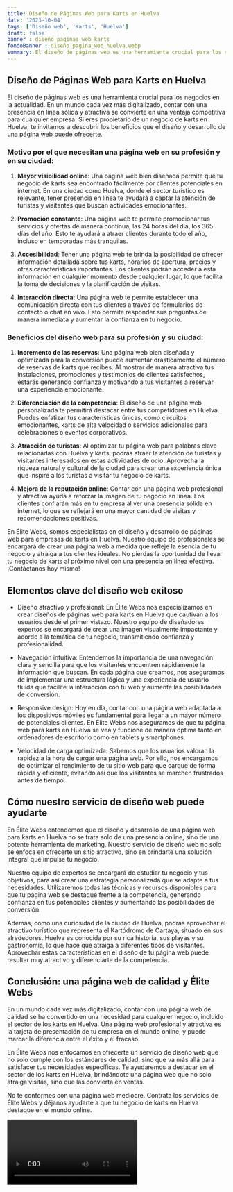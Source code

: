 ```yaml
---
title: Diseño de Páginas Web para Karts en Huelva
date: '2023-10-04'
tags: ['Diseño web', 'Karts', 'Huelva']
draft: false
banner : diseño_paginas_web_karts
fondoBanner : diseño_pagina_web_huelva.webp
summary: El diseño de páginas web es una herramienta crucial para los negocios en la actualidad. En un mundo cada vez más digitalizado, contar con una presencia en línea sólida y atractiva se convierte en una ventaja competitiva para cualquier empresa. Si eres propietario de un negocio de karts en Huelva, te invitamos a descubrir los beneficios que el diseño y desarrollo de una página web puede ofrecerte.
---
```


## Diseño de Páginas Web para Karts en Huelva

El diseño de páginas web es una herramienta crucial para los negocios en la actualidad. En un mundo cada vez más digitalizado, contar con una presencia en línea sólida y atractiva se convierte en una ventaja competitiva para cualquier empresa. Si eres propietario de un negocio de karts en Huelva, te invitamos a descubrir los beneficios que el diseño y desarrollo de una página web puede ofrecerte.

### Motivo por el que necesitan una página web en su profesión y en su ciudad:

1. **Mayor visibilidad online**: Una página web bien diseñada permite que tu negocio de karts sea encontrado fácilmente por clientes potenciales en internet. En una ciudad como Huelva, donde el sector turístico es relevante, tener presencia en línea te ayudará a captar la atención de turistas y visitantes que buscan actividades emocionantes.

2. **Promoción constante**: Una página web te permite promocionar tus servicios y ofertas de manera continua, las 24 horas del día, los 365 días del año. Esto te ayudará a atraer clientes durante todo el año, incluso en temporadas más tranquilas.

3. **Accesibilidad**: Tener una página web te brinda la posibilidad de ofrecer información detallada sobre tus karts, horarios de apertura, precios y otras características importantes. Los clientes podrán acceder a esta información en cualquier momento desde cualquier lugar, lo que facilita la toma de decisiones y la planificación de visitas.

4. **Interacción directa**: Una página web te permite establecer una comunicación directa con tus clientes a través de formularios de contacto o chat en vivo. Esto permite responder sus preguntas de manera inmediata y aumentar la confianza en tu negocio.

### Beneficios del diseño web para su profesión y su ciudad:

1. **Incremento de las reservas**: Una página web bien diseñada y optimizada para la conversión puede aumentar drásticamente el número de reservas de karts que recibes. Al mostrar de manera atractiva tus instalaciones, promociones y testimonios de clientes satisfechos, estarás generando confianza y motivando a tus visitantes a reservar una experiencia emocionante.

2. **Diferenciación de la competencia**: El diseño de una página web personalizada te permitirá destacar entre tus competidores en Huelva. Puedes enfatizar tus características únicas, como circuitos emocionantes, karts de alta velocidad o servicios adicionales para celebraciones o eventos corporativos.

3. **Atracción de turistas**: Al optimizar tu página web para palabras clave relacionadas con Huelva y karts, podrás atraer la atención de turistas y visitantes interesados en estas actividades de ocio. Aprovecha la riqueza natural y cultural de la ciudad para crear una experiencia única que inspire a los turistas a visitar tu negocio de karts.

4. **Mejora de la reputación online**: Contar con una página web profesional y atractiva ayuda a reforzar la imagen de tu negocio en línea. Los clientes confiarán más en tu empresa al ver una presencia sólida en internet, lo que se reflejará en una mayor cantidad de visitas y recomendaciones positivas.

En Élite Webs, somos especialistas en el diseño y desarrollo de páginas web para empresas de karts en Huelva. Nuestro equipo de profesionales se encargará de crear una página web a medida que refleje la esencia de tu negocio y atraiga a tus clientes ideales. No pierdas la oportunidad de llevar tu negocio de karts al próximo nivel con una presencia en línea efectiva. ¡Contáctanos hoy mismo!

<GifSeo />

<Cta />

## Elementos clave del diseño web exitoso

- Diseño atractivo y profesional: En Élite Webs nos especializamos en crear diseños de páginas web para karts en Huelva que cautivan a los usuarios desde el primer vistazo. Nuestro equipo de diseñadores expertos se encargará de crear una imagen visualmente impactante y acorde a la temática de tu negocio, transmitiendo confianza y profesionalidad.

- Navegación intuitiva: Entendemos la importancia de una navegación clara y sencilla para que los visitantes encuentren rápidamente la información que buscan. En cada página que creamos, nos aseguramos de implementar una estructura lógica y una experiencia de usuario fluida que facilite la interacción con tu web y aumente las posibilidades de conversión.

- Responsive design: Hoy en día, contar con una página web adaptada a los dispositivos móviles es fundamental para llegar a un mayor número de potenciales clientes. En Élite Webs nos aseguramos de que tu página web para karts en Huelva se vea y funcione de manera óptima tanto en ordenadores de escritorio como en tablets y smartphones.

- Velocidad de carga optimizada: Sabemos que los usuarios valoran la rapidez a la hora de cargar una página web. Por ello, nos encargamos de optimizar el rendimiento de tu sitio web para que cargue de forma rápida y eficiente, evitando así que los visitantes se marchen frustrados antes de tiempo.

## Cómo nuestro servicio de diseño web puede ayudarte

En Élite Webs entendemos que el diseño y desarrollo de una página web para karts en Huelva no se trata solo de una presencia online, sino de una potente herramienta de marketing. Nuestro servicio de diseño web no solo se enfoca en ofrecerte un sitio atractivo, sino en brindarte una solución integral que impulse tu negocio.

Nuestro equipo de expertos se encargará de estudiar tu negocio y tus objetivos, para así crear una estrategia personalizada que se adapte a tus necesidades. Utilizaremos todas las técnicas y recursos disponibles para que tu página web se destaque frente a la competencia, generando confianza en tus potenciales clientes y aumentando las posibilidades de conversión.

Además, como una curiosidad de la ciudad de Huelva, podrás aprovechar el atractivo turístico que representa el Kartódromo de Cartaya, situado en sus alrededores. Huelva es conocida por su rica historia, sus playas y su gastronomía, lo que hace que atraiga a diferentes tipos de visitantes. Aprovechar estas características en el diseño de tu página web puede resultar muy atractivo y diferenciarte de la competencia.

## Conclusión: una página web de calidad y Élite Webs

En un mundo cada vez más digitalizado, contar con una página web de calidad se ha convertido en una necesidad para cualquier negocio, incluido el sector de los karts en Huelva. Una página web profesional y atractiva es la tarjeta de presentación de tu empresa en el mundo online, y puede marcar la diferencia entre el éxito y el fracaso.

En Élite Webs nos enfocamos en ofrecerte un servicio de diseño web que no solo cumple con los estándares de calidad, sino que va más allá para satisfacer tus necesidades específicas. Te ayudaremos a destacar en el sector de los karts en Huelva, brindándote una página web que no solo atraiga visitas, sino que las convierta en ventas.

No te conformes con una página web mediocre. Contrata los servicios de Élite Webs y déjanos ayudarte a que tu negocio de karts en Huelva destaque en el mundo online.

<Video />

<CtaBot job='Karts' city='Huelva'/>

<Gmaps query='Huelva+españa+maps' />